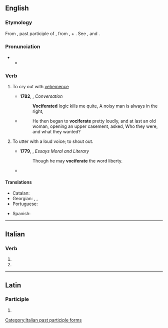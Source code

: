 ==English==

===Etymology===
{{root|en|ine-pro|*wekʷ-}}
From {{der|en|la|vociferatus}}, past participle of {{m|la|vociferari|t=to vociferate}}, from {{m|la|vox}}, {{m|la|vocis|t=voice}} + {{m|la|ferre|t=to bear}}. See {{m|en|voice}}, and {{m|en|bear|t=to carry}}.

===Pronunciation===
* {{IPA|en|/vəʊˈsɪfəɹeɪt/|/vəˈsɪfəɹeɪt/}}
** {{audio|en|LL-Q1860 (eng)-Vealhurl-vociferate.wav|Audio (UK)}}

===Verb===
{{en-verb}}

# {{lb|en|intransitive}} To cry out with [[vehemence]]
#: {{syn|en|exclaim|bawl|clamor}}
#* '''1782''', {{w|William Cowper}}, ''Conversation''
#*: '''Vociferated''' logic kills me quite, A noisy man is always in the right,
#* {{RQ:Fielding Tom Jones}}
#*: He then began to '''vociferate''' pretty loudly, and at last an old woman, opening an upper casement, asked, Who they were, and what they wanted?
# {{lb|en|transitive}} To utter with a loud voice; to shout out.
#* '''1779''', {{w|Vicesimus Knox}}, ''Essays Moral and Literary''
#*: Though he may '''vociferate''' the word liberty.
#* {{RQ:Wodehouse Offing|chapter=XVIII|passage=At the end of this period she found speech. “Of all the damn silly fatheaded things!” she '''vociferated''', if that's the word. [...] something had occurred to wake the fiend that slept in him. “Dahlia!” he ... yes better make it '''vociferated''' once more, I'm pretty sure it's the word I want.}}

====Translations====
{{trans-top|to cry out with vehemence}}
* Catalan: {{t+|ca|vociferar}}
* Georgian: {{t|ka|ღრიალი}}, {{t|ka|ბღავილი}}, {{t|ka|ყვირილი}}
* Portuguese: {{t+|pt|vociferar}}
{{trans-mid}}
* Spanish: {{t+|es|vociferar}}
{{trans-bottom}}

----

==Italian==

===Verb===
{{head|it|verb form}}

# {{inflection of|it|vociferare||2|p|pres|indc|;|2|p|impr}}
# {{feminine plural of|it|vociferato}}

[[Category:Italian past participle forms]]

----

==Latin==

===Participle===
{{la-part-form|vōciferāte}}

# {{inflection of|la|vōciferātus||voc|m|s}}